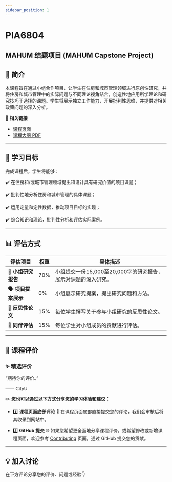 ```yaml
---
sidebar_position: 1
---
```


# PIA6804
## MAHUM 结题项目 (MAHUM Capstone Project)

## **📘 简介**
本课程旨在通过小组合作项目，让学生在住房和城市管理领域进行原创性研究，并将住房和城市管理中的实际问题与不同理论视角结合，创造性地应用所学理论和研究技巧于选择的课题。学生将展示独立工作能力，开展批判性思维，并提供对相关政策问题的深入分析。

🔗 **相关链接**
- [课程页面](https://www.cityu.edu.hk/catalogue/pg/202526/course/PIA6804.htm)
- [课程大纲 PDF](https://www.cityu.edu.hk/catalogue/pg/202526/course/PIA6804.pdf)

---

## **🎯 学习目标**

完成课程后，学生将能够：

✔️ 在住房和/或城市管理领域提出和设计具有研究价值的项目课题；

✔️ 批判性地分析住房和城市管理的具体课题；

✔️ 运用定量和定性数据，推动项目目标的实现；

✔️ 综合知识和理论，批判性分析和评估实际案例。

---

## **📊 评估方式**

| **评估项目**               | **权重** | **具体描述**                                                                                       |
|---------------------------|---------|---------------------------------------------------------------------------------------------------|
| **📄 小组研究报告**         | 70%     | 小组提交一份15,000至20,000字的研究报告，展示对课题的深入研究。                                     |
| **🗣️ 项目提案展示**         | 0%      | 小组展示研究提案，提出研究问题和方法。                                                           |
| **📝 反思性论文**           | 15%     | 每位学生撰写关于参与小组研究的反思性论文。                                                         |
| **💬 同伴评估**             | 15%     | 每位学生对小组成员的贡献进行评估。                                                                |

---

## **💬 课程评价**

### ✨ **精选评价**
<div className={commentStyles.commentBox}>
    <p className={commentStyles.commentText}>
        “期待你的评价。”
    </p>
    <p className={commentStyles.commentAuthor}>—— CityU</p>
</div>

✏️ **您也可以通过以下方式分享您的学习体验和建议：**

- 1️⃣ **课程页面底部评论**
💬 在课程页面底部直接提交您的评论，我们会审核后将其收录到网站中。

- 2️⃣ **GitHub 提交**
🌐 如果您希望更全面地分享课程评价，或希望修改或新增课程页面，欢迎参考 [Contributing](/contributing) 页面，通过 GitHub 提交您的贡献。

---

## **💡 加入讨论**

在下方评论分享您的评价、问题或经验👇
<Utterances />